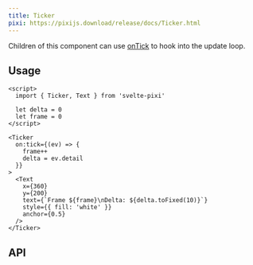 ```yaml
---
title: Ticker
pixi: https://pixijs.download/release/docs/Ticker.html
---
```



Children of this component can use [onTick](/docs/utilities/on-tick) to hook into the update loop.

## Usage

```svelte live
<script>
  import { Ticker, Text } from 'svelte-pixi'

  let delta = 0
  let frame = 0
</script>

<Ticker
  on:tick={(ev) => {
    frame++
    delta = ev.detail
  }}
>
  <Text
    x={360}
    y={200}
    text={`Frame ${frame}\nDelta: ${delta.toFixed(10)}`}
    style={{ fill: 'white' }}
    anchor={0.5}
  />
</Ticker>
```

## API

<ComponentAPI component="Ticker.svelte" />
